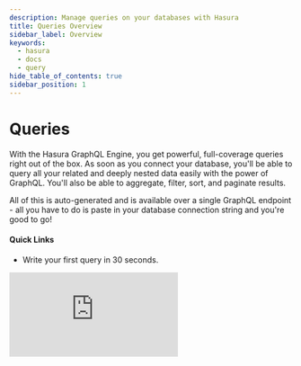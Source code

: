 ```yaml
---
description: Manage queries on your databases with Hasura
title: Queries Overview
sidebar_label: Overview
keywords:
  - hasura
  - docs
  - query
hide_table_of_contents: true
sidebar_position: 1
---
```



# <Queries /> Queries

<div className="overview-header">
  <div className="overview-text">
    <p>
      With the Hasura GraphQL Engine, you get powerful, full-coverage queries right out of the box. As soon as you
      connect your database, you'll be able to query all your related and deeply nested data easily with the power of
      GraphQL. You'll also be able to aggregate, filter, sort, and paginate results.
    </p>
    <p>
      All of this is auto-generated and is available over a single GraphQL endpoint - all you have to do is paste in
      your database connection string and you're good to go!
    </p>
    <h4>Quick Links</h4>
    <ul>
      <li>
        <VersionedLink to="/queries/quickstart">Write your first query in 30 seconds.</VersionedLink>
      </li>
    </ul>
  </div>
  <iframe
    src="https://www.youtube.com/embed/TW7_F376D3g"
    frameBorder="0"
    allow="accelerometer; autoplay; encrypted-media; gyroscope; picture-in-picture"
    allowFullScreen
  />
</div>

## Using Queries

<div className="overview-gallery">
  <VersionedLink to="/queries/postgres/query-filters/">
    <div className="card">
      <h3>Filter query results</h3>
      <p>
        Learn how to filter query results using <code>where</code> arguments.
      </p>
    </div>
  </VersionedLink>
  <VersionedLink to="/queries/postgres/sorting/">
    <div className="card">
      <h3>Sort query results</h3>
      <p>
        Learn how to sort query results using <code>order_by</code> and <code>limit</code> arguments.
      </p>
    </div>
  </VersionedLink>
  <VersionedLink to="/queries/postgres/aggregation-queries/">
    <div className="card">
      <h3>Aggregate query results</h3>
      <p>
        Learn how to use aggregation functions like <code>count</code>, <code>sum</code>, <code>avg</code>, and
        <code>max</code> to aggregate query results.
      </p>
    </div>
  </VersionedLink>
</div>
